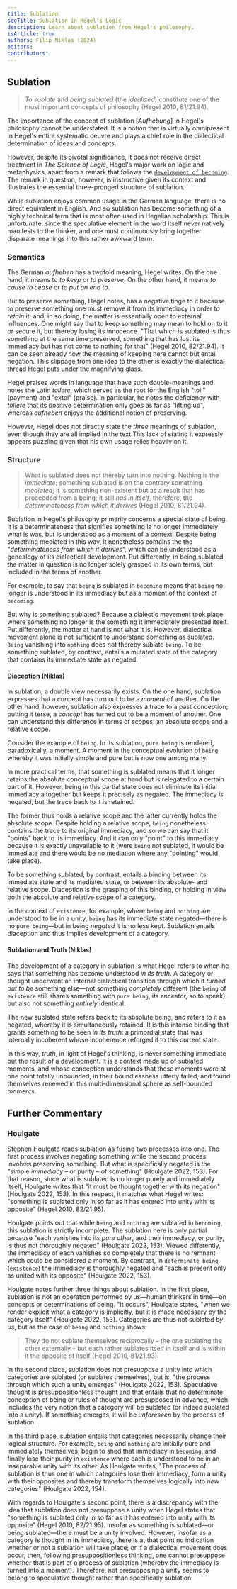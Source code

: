 ```yaml
---
title: Sublation
seoTitle: Sublation in Hegel's Logic
description: Learn about sublation from Hegel's philosophy.
isArticle: true
authors: Filip Niklas (2024)
editors:
contributors:
---
```


## Sublation

> _To sublate_ and _being sublated_ (the _idealized_) constitute one of the most
> important concepts of philosophy (Hegel 2010, 81/21.94).

The importance of the concept of sublation [_Aufhebung_] in Hegel's philosophy
cannot be understated. It is a notion that is virtually omnipresent in Hegel's
entire systematic oeuvre and plays a chief role in the dialectical determination
of ideas and concepts.

However, despite its pivotal significance, it does not receive direct treatment
in _The Science of Logic_, Hegel's major work on logic and metaphysics, apart
from a remark that follows the
[`development of becoming`](/hegel/reference/becoming/development). The remark
in question, however, is instructive given its context and illustrates the
essential three-pronged structure of sublation.

While sublation enjoys common usage in the German language, there is no direct
equivalent in English. And so sublation has become something of a highly
technical term that is most often used in Hegelian scholarship. This is
unfortunate, since the speculative element in the word itself never natively
manifests to the thinker, and one must continuously bring together disparate
meanings into this rather awkward term.

### Semantics

The German _aufheben_ has a twofold meaning, Hegel writes. On the one hand, it
means to _to keep_ or _to preserve_. On the other hand, it means _to cause to
cease_ or _to put an end to_.

But to preserve something, Hegel notes, has a negative tinge to it because to
preserve something one must remove it from its immediacy in order to _retain_
it; and, in so doing, the matter is essentially open to external influences. One
might say that to keep something may mean to hold on to it or secure it, but
thereby losing its innocence. "That which is sublated is thus something at the
same time preserved, something that has lost its immediacy but has not come to
nothing for that" (Hegel 2010, 82/21.94). It can be seen already how the meaning
of keeping here cannot but entail negation. This slippage from one idea to the
other is exactly the dialectical thread Hegel puts under the magnifying glass.

Hegel praises words in language that have such double-meanings and notes the
Latin _tollere_, which serves as the root for the English "toll" (payment) and
"extol" (praise). In particular, he notes the deficiency with _tollere_ that its
positive determination only goes as far as "lifting up", whereas _aufheben_
enjoys the additional notion of preserving.

However, Hegel does not directly state the _three_ meanings of sublation, even
though they are all implied in the text.This lack of stating it expressly
appears puzzling given that his own usage relies heavily on it.

### Structure

> What is sublated does not thereby turn into nothing. Nothing is the
> _immediate_; something sublated is on the contrary something _mediated_; it is
> something non-existent but as a result that has proceeded from a being; it
> still _has in itself_, therefore, the _determinateness from which it derives_
> (Hegel 2010, 81/21.94).

Sublation in Hegel's philosophy primarily concerns a special state of being. It
is a determinateness that signifies something is no longer immediately what is
was, but is understood as a moment of a context. Despite being something
mediated in this way, it nonetheless contains the the "_determinateness from
which it derives_", which can be understood as a genealogy of its dialectical
development. Put differently, in being sublated, the matter in question is no
longer solely grasped in its own terms, but included in the terms of another.

For example, to say that `being` is sublated in `becoming` means that `being` no
longer is understood in its immediacy but as a moment of the context of
`becoming`.

But why is something sublated? Because a dialectic movement took place where
something no longer is the something it immediately presented itself. Put
differently, the matter at hand is not what it is. However, dialectical movement
alone is not sufficient to understand something as sublated. `Being` vanishing
into `nothing` does not thereby sublate `being`. To be something sublated, by
contrast, entails a mutated state of the category that contains its immediate
state as negated.

#### Diaception (Niklas)

In sublation, a double view necessarily exists. On the one hand, sublation
expresses that a concept has turn out to be a _moment_ of another. On the other
hand, however, sublation also expresses a trace to a past conception; putting it
terse, a _concept_ has turned out to be a moment of another. One can understand
this difference in terms of scopes: an absolute scope and a relative scope.

Consider the example of `being`. In its sublation, `pure being` is rendered,
paradoxically, a moment. A moment in the conceptual evolution of `being` whereby
it was initially simple and pure but is now one among many.

In more practical terms, that something is sublated means that it longer retains
the absolute conceptual scope at hand but is relegated to a certain part of it.
However, being in this partial state does not eliminate its initial immediacy
altogether but keeps it precisely as negated. The immediacy _is_ negated, but
the trace back to it is retained.

The former thus holds a relative scope and the latter currently holds the
absolute scope. Despite holding a relative scope, `being` nonetheless contains
the trace to its original immediacy, and so we can say that it "points" back to
its immediacy. And it can only "point" to this immediacy because it is exactly
unavailable to it (were `being` not sublated, it would be immediate and there
would be no mediation where any "pointing" would take place).

To be something sublated, by contrast, entails a binding between its immediate
state and its mediated state, or between its absolute- and relative scope.
Diaception is the grasping of this binding, or holding in view both the absolute
and relative scope of a category.

In the context of `existence`, for example, where `being` and `nothing` are
understood to be in a unity, `being` has its immediate state negated&mdash;there
is no `pure being`&mdash;but in being _negated_ it is no less kept. Sublation
entails diaception and thus implies development of a category.

#### Sublation and Truth (Niklas)

The development of a category in sublation is what Hegel refers to when he says
that something has become understood _in its truth_. A category or thought
underwent an internal dialectical transition through which it _turned out to be_
something else&mdash;not something _completely_ different (the `being` of
`existence` still shares something with `pure being`, its ancestor, so to
speak), but also not something _entirely_ identical.

The new sublated state refers back to its absolute being, and refers to it as
negated, whereby it is simultaneously retained. It is this intense binding that
grants something to be seen _in its truth_: a primordial state that was
internally incoherent whose incoherence reforged it to this current state.

In this way, _truth_, in light of Hegel's thinking, is never something immediate
but the result of a development. It is a context made up of sublated moments,
and whose conception understands that these moments were at one point totally
unbounded, in their boundlessness utterly failed, and found themselves renewed
in this multi-dimensional sphere as self-bounded moments.

## Further Commentary

### Houlgate

Stephen Houlgate reads sublation as fusing two processes into one. The first
process involves negating something while the second process involves preserving
something. But what is specifically negated is the "simple _immediacy_ &ndash;
or purity &ndash; of something" (Houlgate 2022, 153). For that reason, since
what is sublated is no longer purely and immediately itself, Houlgate writes
that "it must be thought together with its negation" (Houlgate 2022, 153). In
this respect, it matches what Hegel writes: "something is sublated only in so
far as it has entered into unity with its opposite" (Hegel 2010, 82/21.95).

Houlgate points out that while `being` and `nothing` are sublated in `becoming`,
this sublation is strictly incomplete. The sublation here is only partial
because "each vanishes into its _pure other_, and their immediacy, or purity, is
thus not thoroughly negated" (Houlgate 2022, 153). Viewed differently, the
immediacy of each vanishes so completely that there is no remnant which could be
considered a moment. By contrast, in `determinate being` (`existence`) the
immediacy is thoroughly negated and "each is present only as united with its
opposite" (Houlgate 2022, 153).

Houlgate notes further three things about sublation. In the first place,
sublation is not an operation performed by us&mdash;human thinkers in
time&mdash;on concepts or determinations of being. "It occurs", Houlgate states,
"when we render explicit what a category is implicitly, but it is made necessary
by the category itself" (Houlgate 2022, 153). Categories are thus not sublated
_by us_, but as the case of `being` and `nothing` shows:

> They do not sublate themselves reciprocally &ndash; the one sublating the
> other externally &ndash; but each rather sublates itself in itself and is
> within it the opposite of itself (Hegel 2010, 81/21.93).

In the second place, sublation does not presuppose a unity into which categories
are sublated (or sublates themselves), but is, "the process through which such a
unity emerges" (Houlgate 2022, 153). Speculative thought is
[presuppositionless thought](/hegel/guides/presuppositionless-thinking) and that
entails that no determinate conception of being or rules of thought are
presupposed in advance, which includes the very notion that a category will be
sublated (or indeed sublated into a unity). If something emerges, it will be
_unforeseen_ by the process of sublation.

In the third place, sublation entails that categories necessarily change their
logical structure. For example, `being` and `nothing` are initially pure and
immediately themselves, begin to shed that immediacy in `becoming`, and finally
lose their purity in `existence` where each is understood to be in an
inseparable unity with its other. As Houlgate writes, "The process of sublation
is thus one in which categories lose their immediacy, form a unity with their
opposites and thereby transform themselves logically into _new_ categories"
(Houlgate 2022, 154).

With regards to Houlgate's second point, there is a discrepancy with the idea
that sublation does not presuppose a unity when Hegel states that "something is
sublated only in so far as it has entered into unity with its opposite" (Hegel
2010, 82/21.95). Insofar as something is sublated&mdash;or being
sublated&mdash;there must be a unity involved. However, insofar as a category is
thought in its immediacy, there is at that point no indication whether or not a
sublation will take place; or if a dialectical movement does occur, then,
following presuppositionless thinking, one cannot presuppose whether that is
part of a process of sublation (whereby the immediacy is turned into a moment).
Therefore, not presupposing a unity seems to belong to speculative thought
rather than specifically sublation.
